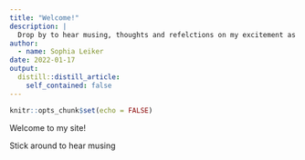 ```yaml
---
title: "Welcome!"
description: |
  Drop by to hear musing, thoughts and refelctions on my excitement as I explore topics related to remote sensing, ecosystem services, nature based solutions, Web3 and decentralized finance to fund ecological restoration.
author:
  - name: Sophia Leiker
date: 2022-01-17
output:
  distill::distill_article:
    self_contained: false
---
```



```r
knitr::opts_chunk$set(echo = FALSE) 
```

Welcome to my site!

Stick around to hear musing 


